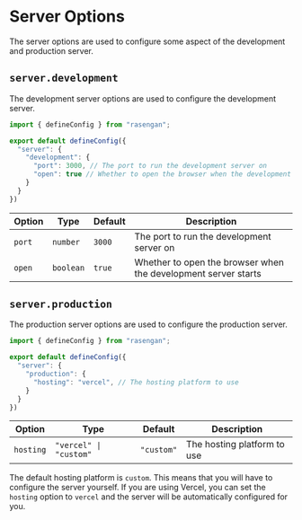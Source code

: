 
# Server Options

The server options are used to configure some aspect of the development and production server.

## `server.development`

The development server options are used to configure the development server.

```javascript filename="rasengan.config.js" 
import { defineConfig } from "rasengan";

export default defineConfig({
  "server": {
    "development": {
      "port": 3000, // The port to run the development server on
      "open": true // Whether to open the browser when the development server starts
    }
  }
})
```

| Option | Type | Default | Description |
| ------ | ---- | ------- | ----------- |
| `port` | `number` | `3000` | The port to run the development server on |
| `open` | `boolean` | `true` | Whether to open the browser when the development server starts |

## `server.production`

The production server options are used to configure the production server.

```javascript filename="rasengan.config.js"
import { defineConfig } from "rasengan";

export default defineConfig({
  "server": {
    "production": {
      "hosting": "vercel", // The hosting platform to use
    }
  }
})
```

| Option | Type | Default | Description |
| ------ | ---- | ------- | ----------- |
| `hosting` | `"vercel" \| "custom"` | `"custom"` | The hosting platform to use |

The default hosting platform is `custom`. This means that you will have to configure the server yourself. If you are using Vercel, you can set the `hosting` option to `vercel` and the server will be automatically configured for you.